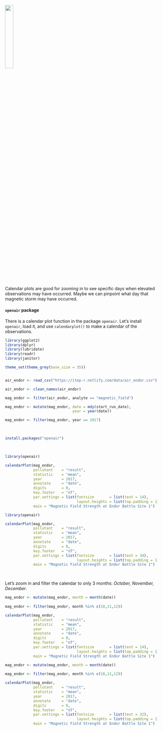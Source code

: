 

<h2 style="margin-top: 12px;"> </h2>

![](../images/endor_lego_sq.PNG){align="left" style="width: 23%; margin-top: 6px; margin-right: 34px; margin-bottom: 10px;"}

Calendar plots are good for zooming in to see specific days when elevated observations may have occurred. Maybe we can pinpoint what day that magnetic storm may have occurred.

<h4> `openair` package </h4>

There is a calendar plot function in the package `openair`. Let's install `openair`, load it, and use `calendarplot()` to make a calendar of the observations.


```r
library(ggplot2)
library(dplyr)
library(lubridate)
library(readr)
library(janitor)

theme_set(theme_grey(base_size = 35))


air_endor <- read_csv("https://itep-r.netlify.com/data/air_endor.csv")

air_endor <- clean_names(air_endor)

mag_endor <- filter(air_endor, analyte == "magnetic_field")

mag_endor <- mutate(mag_endor, date = mdy(start_run_date),
                               year = year(date))

mag_endor <- filter(mag_endor, year == 2017)
```


<br>

```r
install.packages("openair")
```

<br>
```r
library(openair)
```

```r
calendarPlot(mag_endor,
             pollutant    = "result",
             statistic    = "mean",
             year         = 2017,
             annotate     = "date",
             digits       = 0,
             key.footer   = "nT",
             par.settings = list(fontsize       = list(text = 14),
                                 layout.heights = list(top.padding = 1)),
             main = "Magnetic Field Strength at Endor Battle Site 1")

```

```r
library(openair)

calendarPlot(mag_endor,
             pollutant    = "result",
             statistic    = "mean",
             year         = 2017,
             annotate     = "date",
             digits       = 0,
             key.footer   = "nT",
             par.settings = list(fontsize       = list(text = 34),
                                 layout.heights = list(top.padding = 1)),
             main = "Magnetic Field Strength at Endor Battle Site 1")

```

<br>

Let's zoom in and filter the calendar to only 3 months: _October, November, December_.


```r
mag_endor <- mutate(mag_endor, month = month(date))
                        
mag_endor <- filter(mag_endor, month %in% c(10,11,12))

calendarPlot(mag_endor,
             pollutant    = "result",
             statistic    = "mean",
             year         = 2017,
             annotate     = "date",
             digits       = 0,
             key.footer   = "nT",
             par.settings = list(fontsize       = list(text = 14),
                                 layout.heights = list(top.padding = 1)),
             main = "Magnetic Field Strength at Endor Battle Site 1")

```

```r
mag_endor <- mutate(mag_endor, month = month(date))
                        
mag_endor <- filter(mag_endor, month %in% c(10,11,12))

calendarPlot(mag_endor,
             pollutant    = "result",
             statistic    = "mean",
             year         = 2017,
             annotate     = "date",
             digits       = 0,
             key.footer   = "nT",
             par.settings = list(fontsize       = list(text = 32),
                                 layout.heights = list(top.padding = 1)),
             main = "Magnetic Field Strength at Endor Battle Site 1")

```


<br>
